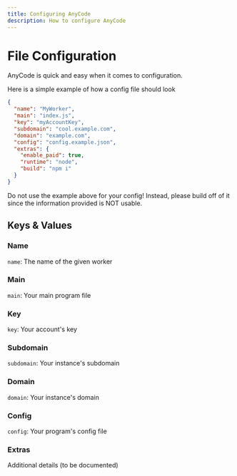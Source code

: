 ```yaml
---
title: Configuring AnyCode
description: How to configure AnyCode
---
```



# File Configuration

AnyCode is quick and easy when it comes to configuration.

Here is a simple example of how a config file should look

```json
{
  "name": "MyWorker",
  "main": "index.js",
  "key": "myAccountKey",
  "subdomain": "cool.example.com",
  "domain": "example.com",
  "config": "config.example.json",
  "extras": {
    "enable_paid": true,
    "runtime": "node",
    "build": "npm i"
  }
}
```

<Callout title="Caution" type="warn">
  Do not use the example above for your config! Instead, please build off of it
  since the information provided is NOT usable.
</Callout>

## Keys & Values

### Name

`name`: The name of the given worker

### Main

`main`: Your main program file

### Key

`key`: Your account's key

### Subdomain

`subdomain`: Your instance's subdomain

### Domain

`domain`: Your instance's domain

### Config

`config`: Your program's config file

### Extras

Additional details (to be documented)
